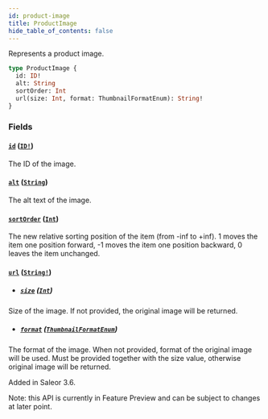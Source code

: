 ```yaml
---
id: product-image
title: ProductImage
hide_table_of_contents: false
---
```


Represents a product image.

```graphql
type ProductImage {
  id: ID!
  alt: String
  sortOrder: Int
  url(size: Int, format: ThumbnailFormatEnum): String!
}
```

### Fields

#### [`id`](#) ([`ID!`](../../../developer/api-reference/scalars/id))

The ID of the image.

#### [`alt`](#) ([`String`](../../../developer/api-reference/scalars/string))

The alt text of the image.

#### [`sortOrder`](#) ([`Int`](../../../developer/api-reference/scalars/int))

The new relative sorting position of the item (from -inf to +inf). 1 moves the item one position forward, -1 moves the item one position backward, 0 leaves the item unchanged.

#### [`url`](#) ([`String!`](../../../developer/api-reference/scalars/string))

- ##### [`size`](#) ([`Int`](../../../developer/api-reference/scalars/int))

Size of the image. If not provided, the original image will be returned.

- ##### [`format`](#) ([`ThumbnailFormatEnum`](../../../developer/api-reference/enums/thumbnail-format-enum))

The format of the image. When not provided, format of the original image will be used. Must be provided together with the size value, otherwise original image will be returned.

Added in Saleor 3.6.

Note: this API is currently in Feature Preview and can be subject to changes at later point.
